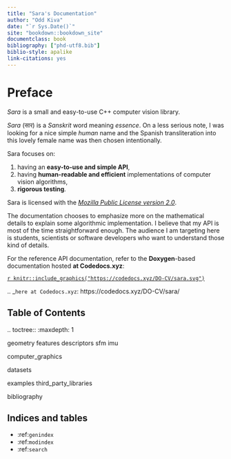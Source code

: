 ```yaml
---
title: "Sara's Documentation"
author: "Odd Kiva"
date: "`r Sys.Date()`"
site: "bookdown::bookdown_site"
documentclass: book
bibliography: ["phd-utf8.bib"]
biblio-style: apalike
link-citations: yes
---
```



# Preface

*Sara* is a small and easy-to-use C++ computer vision library.

*Sara* (सार) is a *Sanskrit* word meaning *essence*. On a less serious note, I was
looking for a nice simple *human* name and the Spanish transliteration into this
lovely female name was then chosen intentionally.

Sara focuses on:

1. having an **easy-to-use and simple API**,
2. having **human-readable and efficient** implementations of computer vision
   algorithms,
3. **rigorous testing**.

Sara is licensed with the _[Mozilla Public License version
2.0](https://gitlab.com/DO-CV/sara/-/blob/master/LICENSE>)_.


The documentation chooses to emphasize more on the mathematical details to
explain some algorithmic implementation. I believe that my API is most of the
time straightforward enough. The audience I am targeting here is students,
scientists or software developers who want to understand those kind of details.

For the reference API documentation, refer to the **Doxygen**-based
documentation hosted __at Codedocs.xyz__:

[`r knitr::include_graphics("https://codedocs.xyz/DO-CV/sara.svg")`](https://codedocs.xyz/DO-CV/sara/)

.. _`here at Codedocs.xyz`: https://codedocs.xyz/DO-CV/sara/

Table of Contents
-----------------
.. toctree::
   :maxdepth: 1

   geometry
   features
   descriptors
   sfm
   imu

   computer_graphics

   datasets

   examples
   third_party_libraries

   bibliography


Indices and tables
------------------

* :ref:`genindex`
* :ref:`modindex`
* :ref:`search`
